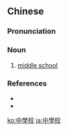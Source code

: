 {{also|中学校}}
==Chinese==
{{zh-forms|s=中学校|type=12}}

===Pronunciation===
{{zh-pron
|m=zhōng xuéxiào
|cat=n
}}

===Noun===
{{zh-noun}}

# [[middle school]]

===References===
* {{pedialite|中學校|lang=zh}}
* {{pedialite|middle school}}

[[ko:中學校]]
[[ja:中學校]]